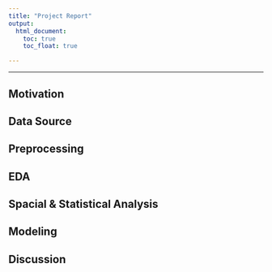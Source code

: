 ```yaml
---
title: "Project Report"
output: 
  html_document:
    toc: true
    toc_float: true

---
```


-------------

## Motivation

## Data Source

## Preprocessing

## EDA 

## Spacial & Statistical Analysis

## Modeling

## Discussion
